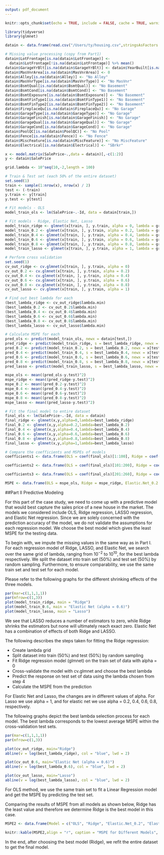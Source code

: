 ```yaml
---
output: pdf_document
---
```


```r
knitr::opts_chunk$set(echo = TRUE, include = FALSE, cache = TRUE, warning = FALSE)
```

\pagenumbering{gobble}
```r
library(tidyverse)
library(glmnet)

datain <- data.frame(read.csv("/Users/ty/housing.csv",stringsAsFactors = F))

# Missing value processing (copy from Part1)
datain$LotFrontage[is.na(datain$LotFrontage)] <-
  datain$LotFrontage[!is.na(datain$LotFrontage)] %>% mean()
datain$GarageYrBlt[is.na(datain$GarageYrBlt)] <- datain$YearBuilt[is.na(datain$GarageYrBlt)]
datain$MasVnrArea[is.na(datain$MasVnrArea)] <- 0
datain$Alley[is.na(datain$Alley)] <- "No Alley"
datain$MasVnrType[is.na(datain$MasVnrType)] <- "No MasVnr"
datain$BsmtQual[is.na(datain$BsmtQual)] <- "No Basement"
datain$BsmtCond[is.na(datain$BsmtCond)] <- "No Basement"
datain$BsmtExposure[is.na(datain$BsmtExposure)] <- "No Basement"
datain$BsmtFinType1[is.na(datain$BsmtFinType1)] <- "No Basement"
datain$BsmtFinType2[is.na(datain$BsmtFinType2)] <- "No Basement"
datain$FireplaceQu[is.na(datain$FireplaceQu)] <- "No Garage"
datain$GarageType[is.na(datain$GarageType)] <- "No Garage"
datain$GarageFinish[is.na(datain$GarageFinish)] <- "No Garage"
datain$GarageQual[is.na(datain$GarageQual)] <- "No Garage"
datain$GarageCond[is.na(datain$GarageCond)] <- "No Garage"
datain$PoolQC[is.na(datain$PoolQC)] <- "No Pool"
datain$Fence[is.na(datain$Fence)] <- "No Fence"
datain$MiscFeature[is.na(datain$MiscFeature)] <- "No MiscFeature"
datain$Electrical[is.na(datain$Electrical)] <- "SBrkr"

x <- model.matrix(SalePrice~.,data = datain)[,-c(1:2)]
y <- datain$SalePrice

grid.lambda <- 10^seq(10,-2,length = 100)

# Train & Test set (each 50% of the entire dataset)
set.seed(1)
train <- sample(1:nrow(x), nrow(x) / 2)
test <- (-train)
y.train <- y[train]
y.test <- y[test]

# Fit models - OLS
model_train_ols <- lm(SalePrice~.-Id, data = datain[train,])

# Fit models - Ridge, Elastic Net, Lasso
model_train_ridge <- glmnet(x[train, ], y.train, alpha = 0, lambda = grid.lambda)
model_train_0.2 <- glmnet(x[train, ], y.train, alpha = 0.2, lambda = grid.lambda)
model_train_0.4 <- glmnet(x[train, ], y.train, alpha = 0.4, lambda = grid.lambda)
model_train_0.6 <- glmnet(x[train, ], y.train, alpha = 0.6, lambda = grid.lambda)
model_train_0.8 <- glmnet(x[train, ], y.train, alpha = 0.8, lambda = grid.lambda)
model_train_lasso <- glmnet(x[train, ], y.train, alpha = 1, lambda = grid.lambda)

# Perform cross validation
set.seed(1)
cv_out_ridge <- cv.glmnet(x[train, ], y.train, alpha = 0)
cv_out_0.2 <- cv.glmnet(x[train, ], y.train, alpha = 0.2)
cv_out_0.4 <- cv.glmnet(x[train, ], y.train, alpha = 0.4)
cv_out_0.6 <- cv.glmnet(x[train, ], y.train, alpha = 0.6)
cv_out_0.8 <- cv.glmnet(x[train, ], y.train, alpha = 0.8)
cv_out_lasso <- cv.glmnet(x[train, ], y.train, alpha = 1)

# Find out best lambda for each
(best_lambda_ridge <- cv_out_ridge$lambda.min)
(best_lambda_0.2 <- cv_out_0.2$lambda.min)
(best_lambda_0.4 <- cv_out_0.4$lambda.min)
(best_lambda_0.6 <- cv_out_0.6$lambda.min)
(best_lambda_0.8 <- cv_out_0.8$lambda.min)
(best_lambda_lasso <- cv_out_lasso$lambda.min)

# Calculate MSPE for each
pred_ols <- predict(model_train_ols, newx = datain[test,])
pred_ridge <- predict(model_train_ridge, s = best_lambda_ridge, newx = x[test,])
pred_0.2 <- predict(model_train_0.2, s = best_lambda_0.2, newx = x[test,])
pred_0.4 <- predict(model_train_0.4, s = best_lambda_0.4, newx = x[test,])
pred_0.6 <- predict(model_train_0.6, s = best_lambda_0.6, newx = x[test,])
pred_0.8 <- predict(model_train_0.8, s = best_lambda_0.8, newx = x[test,])
pred_lasso <- predict(model_train_lasso, s = best_lambda_lasso, newx = x[test,])

mspe_ols <- mean((pred_ols-y.test)^2)
mspe_ridge <- mean((pred_ridge-y.test)^2)
mspe_0.2 <- mean((pred_0.2-y.test)^2)
mspe_0.4 <- mean((pred_0.4-y.test)^2)
mspe_0.6 <- mean((pred_0.6-y.test)^2)
mspe_0.8 <- mean((pred_0.8-y.test)^2)
mspe_lasso <- mean((pred_lasso-y.test)^2)

# Fit the final model to entire dataset
final_ols <- lm(SalePrice~.-Id, data = datain)
final_ridge <- glmnet(x,y,alpha=0,lambda=best_lambda_ridge)
final_0.2 <- glmnet(x,y,alpha=0.2,lambda=best_lambda_0.2)
final_0.4 <- glmnet(x,y,alpha=0.4,lambda=best_lambda_0.4)
final_0.6 <- glmnet(x,y,alpha=0.6,lambda=best_lambda_0.6)
final_0.8 <- glmnet(x,y,alpha=0.8,lambda=best_lambda_0.8)
final_lasso <- glmnet(x,y,alpha=1,lambda=best_lambda_lasso)

# Compare the coefficients and MSPEs of models
coefficients1 <- data.frame(OLS = coef(final_ols)[1:100], Ridge = coef(final_ridge)[1:100], Lasso = coef(final_lasso)[1:100])

coefficients2 <- data.frame(OLS = coef(final_ols)[101:200], Ridge = coef(final_ridge)[101:200], Lasso = coef(final_lasso)[101:200])

coefficients3 <- data.frame(OLS = coef(final_ols)[201:260], Ridge = coef(final_ridge)[201:260], Lasso = coef(final_lasso)[201:260])

MSPE <- data.frame(OLS = mspe_ols, Ridge = mspe_ridge, Elastic.Net_0.2 = mspe_0.2, Elastic.Net_0.4 = mspe_0.4, Elastic.Net_0.6 = mspe_0.6, Elastic.Net_0.8 = mspe_0.8, Lasso = mspe_lasso)

```


##Part II Predictive Modeling

For this part of the case study, we need to come up with a predictive model that would best capture the sales price of a new house in the market. The models we considered include OLS, Ridge regression, LASSO regression, and Elastic Net regression. Since we are solely concerned with the prediction accuracy of the model, we do not validate the assumptions for each regression model. We choose the best model which gives the least MSPE for the testing data. 

To begin with, we impute the missing values in the same way as in Part I. For each regression model of Ridge, LASSO, and Elastic Net, we search over the same grid of lambda, ranging from $10^{-2}$ to $10^{10}$, for the best lambda respectively. We split the dataset into train set (50%) and test set (50%) by random sampling. Furthermore, to ensure comparability, we use the same train set and test set for each model. 

Please refer to the following graphs for the different shrinking effects of the three models. 


```r
par(mar=c(1,1,1,1))
par(mfrow=c(1,3))
plot(model_train_ridge, main = "Ridge")
plot(model_train_0.6, main = "Elastic Net (alpha = 0.6)")
plot(model_train_lasso, main = "Lasso")
```


We see that LASSO reduces a number of estimators to zero, while Ridge shrinks the estimators but none will ultimately reach exact zero. Elastic Net has a combination of effects of both Ridge and LASSO. 

The following describes the steps taken for fitting the Ridge regression:

* Create lambda grid
* Split dataset into train (50%) and test (50%) by random sampling
* Fit Ridge regression model (glmnet) on the train set of data with alpha = 0
* Cross-validate the model with cv.glmnet and choose the best lambda
* Predict the response on test set of data using the lambda chosen from step 4
* Calculate the MSPE from the prediction

For Elastic Net and Lasso, the changes are in different values of alpha. For Lasso we use alpha = 1, and for elastic net we use alpha = 0.2, 0.4, 0.6, 0.8, respectively. 

The following graphs depict the best lambda selection process for each model. The best lambda corresponds to the lowest average MSPE within the cross-validation test sets. 


```r
par(mar=c(1,1,1,1))
par(mfrow=c(1,3))

plot(cv_out_ridge, main="Ridge")
abline(v = log(best_lambda_ridge), col = "blue", lwd = 2)

plot(cv_out_0.6, main="Elastic Net (alpha = 0.6)")
abline(v = log(best_lambda_0.6), col = "blue", lwd = 2)

plot(cv_out_lasso, main="Lasso")
abline(v = log(best_lambda_lasso), col = "blue", lwd = 2)
```


For OLS method, we use the same train set to fit a Linear Regression model and get the MSPE by predicting the test set.

Comparing the results of MSPE from all models as shown below, Ridge has the least value and therefore we determine Ridge is the best model in this case. 


```r
MSPE2 <- data.frame(Model = c("OLS", "Ridge", "Elastic.Net_0.2", "Elastic.Net_0.4", "Elastic.Net_0.6","Elastic.Net_0.8","Lasso"), MSPE = c(12458934868, 1530415655, 1617495572, 1628006047, 1636572023, 1639512301, 1646053963))

knitr::kable(MSPE2,align = "r", caption = "MSPE for Different Models", format.args = list(big.mark = ','))
```


In the end, after choosing the best model (Ridge), we refit the entire dataset to get the final model. 
